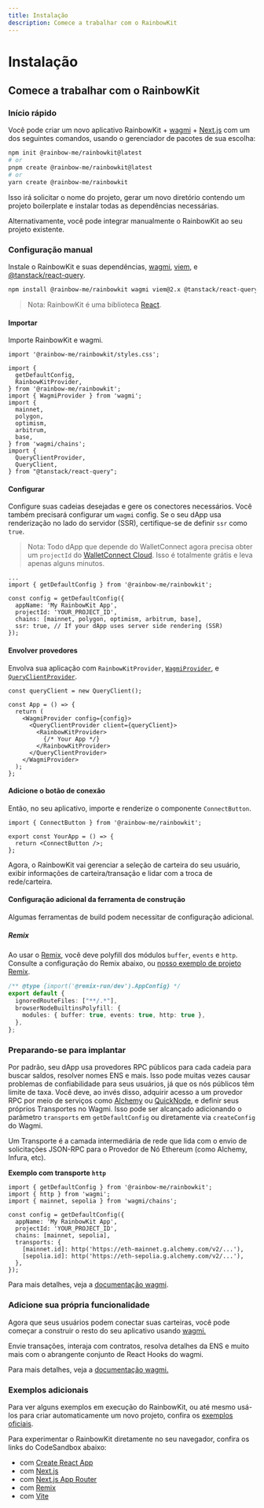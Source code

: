 ```yaml
---
title: Instalação
description: Comece a trabalhar com o RainbowKit
---
```


# Instalação

## Comece a trabalhar com o RainbowKit

### Início rápido

Você pode criar um novo aplicativo RainbowKit + [wagmi](https://wagmi.sh) + [Next.js](https://nextjs.org) com um dos seguintes comandos, usando o gerenciador de pacotes de sua escolha:

```bash
npm init @rainbow-me/rainbowkit@latest
# or
pnpm create @rainbow-me/rainbowkit@latest
# or
yarn create @rainbow-me/rainbowkit
```

Isso irá solicitar o nome do projeto, gerar um novo diretório contendo um projeto boilerplate e instalar todas as dependências necessárias.

Alternativamente, você pode integrar manualmente o RainbowKit ao seu projeto existente.

### Configuração manual

Instale o RainbowKit e suas dependências, [wagmi](https://wagmi.sh/), [viem](https://viem.sh), e [@tanstack/react-query](https://tanstack.com/query/v5).

```bash
npm install @rainbow-me/rainbowkit wagmi viem@2.x @tanstack/react-query
```

> Nota: RainbowKit é uma biblioteca [React](https://reactjs.org/).

#### Importar

Importe RainbowKit e wagmi.

```tsx
import '@rainbow-me/rainbowkit/styles.css';

import {
  getDefaultConfig,
  RainbowKitProvider,
} from '@rainbow-me/rainbowkit';
import { WagmiProvider } from 'wagmi';
import {
  mainnet,
  polygon,
  optimism,
  arbitrum,
  base,
} from 'wagmi/chains';
import {
  QueryClientProvider,
  QueryClient,
} from "@tanstack/react-query";
```

#### Configurar

Configure suas cadeias desejadas e gere os conectores necessários. Você também precisará configurar um `wagmi` config. Se o seu dApp usa renderização no lado do servidor (SSR), certifique-se de definir `ssr` como `true`.

> Nota: Todo dApp que depende do WalletConnect agora precisa obter um `projectId` do [WalletConnect Cloud](https://cloud.walletconnect.com/). Isso é totalmente grátis e leva apenas alguns minutos.

```tsx line=4-99
...
import { getDefaultConfig } from '@rainbow-me/rainbowkit';

const config = getDefaultConfig({
  appName: 'My RainbowKit App',
  projectId: 'YOUR_PROJECT_ID',
  chains: [mainnet, polygon, optimism, arbitrum, base],
  ssr: true, // If your dApp uses server side rendering (SSR)
});
```

#### Envolver provedores

Envolva sua aplicação com `RainbowKitProvider`, [`WagmiProvider`](https://wagmi.sh/react/api/WagmiProvider#wagmiprovider), e [`QueryClientProvider`](https://tanstack.com/query/v4/docs/framework/react/reference/QueryClientProvider).

```tsx
const queryClient = new QueryClient();

const App = () => {
  return (
    <WagmiProvider config={config}>
      <QueryClientProvider client={queryClient}>
        <RainbowKitProvider>
          {/* Your App */}
        </RainbowKitProvider>
      </QueryClientProvider>
    </WagmiProvider>
  );
};
```

#### Adicione o botão de conexão

Então, no seu aplicativo, importe e renderize o componente `ConnectButton`.

```tsx
import { ConnectButton } from '@rainbow-me/rainbowkit';

export const YourApp = () => {
  return <ConnectButton />;
};
```

Agora, o RainbowKit vai gerenciar a seleção de carteira do seu usuário, exibir informações de carteira/transação e lidar com a troca de rede/carteira.

#### Configuração adicional da ferramenta de construção

Algumas ferramentas de build podem necessitar de configuração adicional.

##### Remix

Ao usar o [Remix](https://remix.run), você deve polyfill dos módulos `buffer`, `events` e `http`. Consulte a configuração do Remix abaixo, ou [nosso exemplo de projeto Remix](https://github.com/rainbow-me/rainbowkit/blob/main/examples/with-remix).

```ts
/** @type {import('@remix-run/dev').AppConfig} */
export default {
  ignoredRouteFiles: ["**/.*"],
  browserNodeBuiltinsPolyfill: {
    modules: { buffer: true, events: true, http: true },
  },
};
```

### Preparando-se para implantar

Por padrão, seu dApp usa provedores RPC públicos para cada cadeia para buscar saldos, resolver nomes ENS e mais. Isso pode muitas vezes causar problemas de confiabilidade para seus usuários, já que os nós públicos têm limite de taxa. Você deve, ao invés disso, adquirir acesso a um provedor RPC por meio de serviços como [Alchemy](https://www.alchemy.com/) ou [QuickNode](https://www.quicknode.com/), e definir seus próprios Transportes no Wagmi. Isso pode ser alcançado adicionando o parâmetro `transports` em `getDefaultConfig` ou diretamente via `createConfig` do Wagmi.

Um Transporte é a camada intermediária de rede que lida com o envio de solicitações JSON-RPC para o Provedor de Nó Ethereum (como Alchemy, Infura, etc).

**Exemplo com transporte `http`**

```tsx
import { getDefaultConfig } from '@rainbow-me/rainbowkit';
import { http } from 'wagmi';
import { mainnet, sepolia } from 'wagmi/chains';

const config = getDefaultConfig({
  appName: 'My RainbowKit App',
  projectId: 'YOUR_PROJECT_ID',
  chains: [mainnet, sepolia],
  transports: {
    [mainnet.id]: http('https://eth-mainnet.g.alchemy.com/v2/...'),
    [sepolia.id]: http('https://eth-sepolia.g.alchemy.com/v2/...'),
  },
});
```

Para mais detalhes, veja a [documentação wagmi](https://wagmi.sh/core/api/transports#transports).

### Adicione sua própria funcionalidade

Agora que seus usuários podem conectar suas carteiras, você pode começar a construir o resto do seu aplicativo usando [wagmi.](https://wagmi.sh)

Envie transações, interaja com contratos, resolva detalhes da ENS e muito mais com o abrangente conjunto de React Hooks do wagmi.

Para mais detalhes, veja a [documentação wagmi.](https://wagmi.sh)

### Exemplos adicionais

Para ver alguns exemplos em execução do RainbowKit, ou até mesmo usá-los para criar automaticamente um novo projeto, confira os [exemplos oficiais](https://github.com/rainbow-me/rainbowkit/tree/main/examples).

Para experimentar o RainbowKit diretamente no seu navegador, confira os links do CodeSandbox abaixo:

- com [Create React App](https://codesandbox.io/p/sandbox/github/rainbow-me/rainbowkit/tree/main/examples/with-create-react-app)
- com [Next.js](https://codesandbox.io/p/sandbox/github/rainbow-me/rainbowkit/tree/main/examples/with-next)
- com [Next.js App Router](https://codesandbox.io/p/sandbox/github/rainbow-me/rainbowkit/tree/main/examples/with-next-app)
- com [Remix](https://codesandbox.io/p/sandbox/github/rainbow-me/rainbowkit/tree/main/examples/with-remix)
- com [Vite](https://codesandbox.io/p/sandbox/github/rainbow-me/rainbowkit/tree/main/examples/with-vite)
